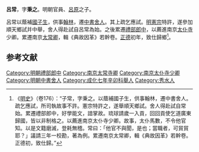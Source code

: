 {{Otheruses|呂常|other=同名的三国时期军事将领}}
'''呂常'''，字'''秉之'''。明朝官員、[[呂原|呂原]]之子。

呂常以蔭補[[國子生|國子生]]，供事[[翰林|翰林]]，遷[[中書舍人|中書舍人]]。其上疏乞應試。[[明憲宗|明憲宗]]特許，遂參加順天鄉試并中舉，舍人得赴試自呂常為始。之後累遷[[禮部|禮部]][[郎中_(官职)|郎中]]，以薦進南京[[太仆寺|太仆寺]]少卿。累遷南京[[太常卿|太常卿]]，輯《典故因革》若幹卷。[[正德_(明朝)|正德]]初年，致仕歸鄉<ref>《[[明史|明史]]》（卷176）：“子常，字秉之。以蔭補國子生，供事翰林，遷中書舍人。疏乞應試，所司執故事不許。憲宗特許之，遂舉順天鄉試。舍人得赴試自常始。累遷禮部郎中，好學能文，諳掌故。琉球請歲一入貢，回回貢使乞道廣東歸國，皆以非制格之。以薦進南京太仆寺少卿。故事，太仆馬數，不令他官知。以是文籍磨滅，登耗無稽。常曰：「他官不與聞，是也；當職者，可貿貿耶？」議請三年一校勘，著為例。累遷南京太常卿，輯《典故因革》若幹卷。正德初，致仕歸。”</ref>。

==参考文献==
{{wikisource|明史/卷176}}
<div class="references-small">
<references />
</div>

{{明朝人物小作品}}

[[Category:明朝禮部郎中|Category:明朝禮部郎中]]
[[Category:南京太常寺卿|Category:南京太常寺卿]]
[[Category:南京太仆寺少卿|Category:南京太仆寺少卿]]
[[Category:明朝中書舍人|Category:明朝中書舍人]]
[[Category:成化七年辛卯科舉人|Category:成化七年辛卯科舉人]]
[[Category:秀水人|Category:秀水人]]